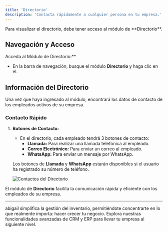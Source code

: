 ```yaml
---
title: 'Directorio'
description: 'Contacta rápidamente a cualquier persona en tu empresa.'
---
```

<Warning>
Para visualizar el directorio, debe tener acceso al módulo de **Directorio**.
</Warning>

## Navegación y Acceso

Acceda al Módulo de Directorio:**
   - En la barra de navegación, busque el módulo **Directorio** y haga clic en él.

## Información del Directorio

Una vez que haya ingresado al módulo, encontrará los datos de contacto de los empleados activos de su empresa.

### Contacto Rápido

1. **Botones de Contacto:**
   - En el directorio, cada empleado tendrá 3 botones de contacto:
     - **Llamada:** Para realizar una llamada telefónica al empleado.
     - **Correo Electrónico:** Para enviar un correo al empleado.
     - **WhatsApp:** Para enviar un mensaje por WhatsApp.

   Los botones de **Llamada** y **WhatsApp** estarán disponibles si el usuario ha registrado su número de teléfono.

   <img
     className="block"
     src="/images/directorio.png"
     alt="Contactos del Directorio"
   />

El módulo de **Directorio** facilita la comunicación rápida y eficiente con los empleados de su empresa.

---

<Card title="Subscribete hoy mismo" icon="rocket" href="https://www.abigail.mx/planes">
  abigail simplifica la gestión del inventario, permitiéndote concentrarte en lo que realmente importa: hacer crecer tu negocio. Explora nuestras funcionalidades avanzadas de CRM y ERP para llevar tu empresa al siguiente nivel.
</Card>